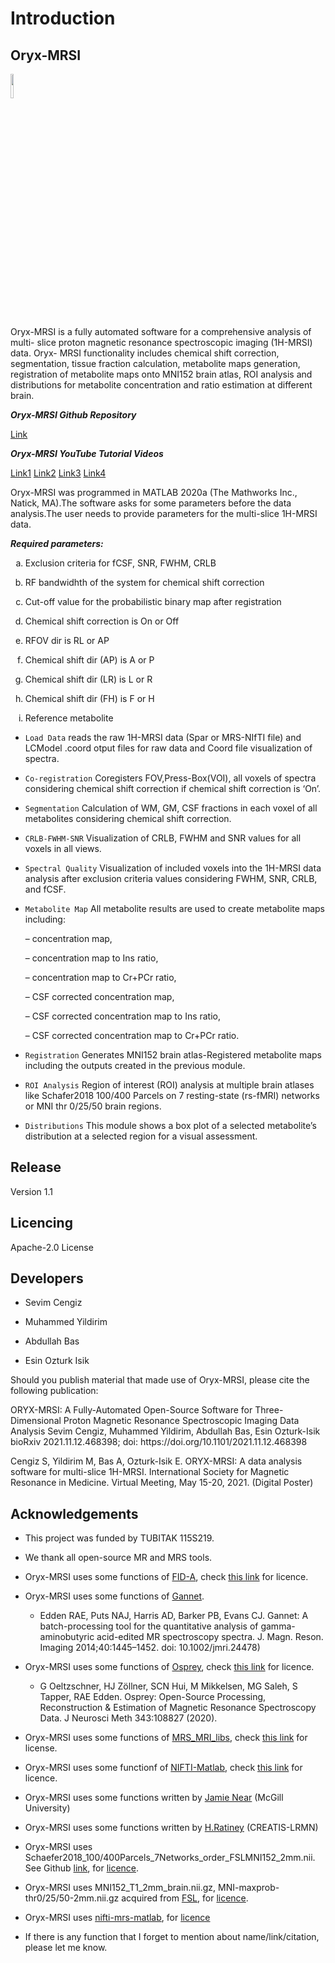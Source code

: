 # Introduction {#intro}

## Oryx-MRSI 

![](assets/logo.png){width=10%}

Oryx-MRSI is a fully automated software for a comprehensive analysis of multi- slice proton magnetic resonance spectroscopic imaging (1H-MRSI) data. Oryx- MRSI functionality includes chemical shift correction, segmentation, tissue fraction calculation, metabolite maps generation, registration of metabolite maps onto MNI152 brain atlas, ROI analysis and distributions for metabolite concentration and ratio estimation at different brain.

***Oryx-MRSI Github Repository*** 

[Link](https://github.com/sevimcengiz/Oryx-MRSI)

***Oryx-MRSI YouTube Tutorial Videos*** 

[Link1](https://www.youtube.com/watch?v=X4nqGlny-O8&t=7s)
[Link2](https://www.youtube.com/watch?v=Pjd6cnqHDqs)
[Link3](https://www.youtube.com/watch?v=b1a_rRFksrM)
[Link4](https://www.youtube.com/watch?v=1oiQT7MchI8)

Oryx-MRSI was programmed in MATLAB 2020a (The Mathworks Inc., Natick, MA).The software asks for some parameters before the data analysis.The user needs to provide parameters for the multi-slice 1H-MRSI data.

***Required parameters:***

a. Exclusion criteria for fCSF, SNR, FWHM, CRLB

b. RF bandwidhth of the system for chemical shift correction

c. Cut-off value for the probabilistic binary map after registration 

d. Chemical shift correction is On or Off

e. RFOV dir is RL or AP

f. Chemical shift dir (AP) is A or P 

g. Chemical shift dir (LR) is L or R 

h. Chemical shift dir (FH) is F or H 

i. Reference metabolite

- ```Load Data``` reads the raw 1H-MRSI data (Spar or MRS-NIfTI file) and LCModel .coord otput files for raw data and Coord file visualization of spectra.

- ```Co-registration``` Coregisters FOV,Press-Box(VOI), all voxels of spectra considering chemical shift correction if chemical shift correction is ‘On’.

- ```Segmentation``` Calculation of WM, GM, CSF fractions in each voxel of all metabolites considering chemical shift correction.

- ```CRLB-FWHM-SNR``` Visualization of CRLB, FWHM and SNR values for all voxels in all views.

- ```Spectral Quality``` Visualization of included voxels into the 1H-MRSI data analysis after exclusion criteria values considering FWHM, SNR, CRLB, and fCSF.

- ```Metabolite Map``` All metabolite results are used to create metabolite maps including:

    – concentration map,

    – concentration map to Ins ratio,

    – concentration map to Cr+PCr ratio,

    – CSF corrected concentration map,

    – CSF corrected concentration map to Ins ratio,

    – CSF corrected concentration map to Cr+PCr ratio.

- ```Registration``` Generates MNI152 brain atlas-Registered metabolite maps including the outputs created in the previous module.

- ```ROI Analysis``` Region of interest (ROI) analysis at multiple brain atlases like Schafer2018 100/400 Parcels on 7 resting-state (rs-fMRI) networks or MNI thr 0/25/50 brain regions.

- ```Distributions``` This module shows a box plot of a selected metabolite’s distribution at a selected region for a visual assessment. 

## Release 

Version 1.1

## Licencing 

Apache-2.0 License

## Developers

- Sevim Cengiz

- Muhammed Yildirim

- Abdullah Bas

- Esin Ozturk Isik

Should you publish material that made use of Oryx-MRSI, please cite the following publication:

ORYX-MRSI: A Fully-Automated Open-Source Software for Three-Dimensional Proton Magnetic Resonance Spectroscopic Imaging Data Analysis
Sevim Cengiz, Muhammed Yildirim, Abdullah Bas, Esin Ozturk-Isik
bioRxiv 2021.11.12.468398; doi: https://doi.org/10.1101/2021.11.12.468398

Cengiz S, Yildirim M, Bas A, Ozturk-Isik E. ORYX-MRSI: A data analysis software for multi-slice 1H-MRSI. International Society for Magnetic Resonance in Medicine. Virtual Meeting, May 15-20, 2021.  (Digital Poster)


## Acknowledgements

- This project was funded by TUBITAK 115S219. 

- We thank all open-source MR and MRS tools.

- Oryx-MRSI uses some functions of [FID-A](https://github.com/CIC-methods/FID-A), check [this link](https://github.com/CIC-methods/FID-A/blob/master/LICENSE.txt) for licence.

- Oryx-MRSI uses some functions of [Gannet](https://github.com/richardedden/Gannet3.1).

    - Edden RAE, Puts NAJ, Harris AD, Barker PB, Evans CJ. Gannet: A batch-processing tool for the quantitative analysis of gamma-aminobutyric acid-edited MR      spectroscopy spectra. J. Magn. Reson. Imaging 2014;40:1445–1452. doi: 10.1002/jmri.24478)

- Oryx-MRSI uses some functions of [Osprey](https://github.com/schorschinho/osprey), check [this link](https://github.com/schorschinho/osprey/blob/develop/LICENSE.md) for licence.

    - G Oeltzschner, HJ Zöllner, SCN Hui, M Mikkelsen, MG Saleh, S Tapper, RAE Edden. Osprey: Open-Source Processing, Reconstruction & Estimation of Magnetic Resonance Spectroscopy Data. J Neurosci Meth 343:108827 (2020).

- Oryx-MRSI uses some functions of [MRS_MRI_libs](https://github.com/chenkonturek/MRS_MRI_libs), check [this link](https://github.com/chenkonturek/MRS_MRI_libs/blob/master/LICENSE) for license.

- Oryx-MRSI uses some functionf of [NIFTI-Matlab](https://github.com/NIFTI-Imaging/nifti_matlab), check [this link](https://github.com/NIFTI-Imaging/nifti_matlab/blob/master/license.txt) for licence.

- Oryx-MRSI uses some functions written by [Jamie Near](https://www.mcgill.ca/psychiatry/jamie-near) (McGill University)

- Oryx-MRSI uses some functions written by [H.Ratiney](https://www.creatis.insa-lyon.fr/site7/en/users/ratiney) (CREATIS-LRMN) 

- Oryx-MRSI uses Schaefer2018_100/400Parcels_7Networks_order_FSLMNI152_2mm.nii. See Github [link](https://github.com/ThomasYeoLab/Standalone_CBIG_fMRI_Preproc2016), for [licence](https://github.com/ThomasYeoLab/Standalone_CBIG_fMRI_Preproc2016/blob/master/LICENSE.md).

- Oryx-MRSI uses MNI152_T1_2mm_brain.nii.gz, MNI-maxprob-thr0/25/50-2mm.nii.gz acquired from [FSL](https://fsl.fmrib.ox.ac.uk/fsl/fslwiki/Atlases), for [licence](https://fsl.fmrib.ox.ac.uk/fsl/fslwiki/Licence). 

- Oryx-MRSI uses [nifti-mrs-matlab](https://github.com/schorschinho/nifti-mrs-matlab), for [licence](https://github.com/schorschinho/nifti-mrs-matlab/blob/main/LICENSE)

- If there is any function that I forget to mention about name/link/citation, please let me know.




